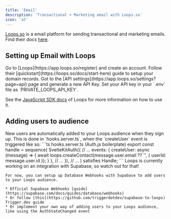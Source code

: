 ```yaml
---
title: 'Email'
description: 'Transactional + Marketing email with Loops.so'
icon: 'at'
---
```

[Loops.so](https://loops.so) is a email platform for sending transactional and marketing emails. Find their docs [here](https://loops.so/docs).

## Setting up Email with Loops
<Steps>
    <Step title="Create Loops account">
        Go to [Loops](https://app.loops.so/register) and create an account.
    </Step>
   <Step title="Setup domain records">
        Follow their [quickstart](https://loops.so/docs/start-here) guide to setup your domain records.
   </Step>
   <Step title="Generate API Key">
        Got to the [API settings](https://app.loops.so/settings?page=api) page and generate a new API Key.
   </Step>
    <Step title="Set .env var">
        Set your API key in your `.env` file as `PRIVATE_LOOPS_API_KEY`.
    </Step>
</Steps>

See the [JavaScript SDK docs](https://loops.so/docs/sdks/javascript#sendtransactionalemail) of Loops for more information on how to use it.

## Adding users to audience

<Tabs>
  <Tab title="Auth.js">
New users are automatically added to your Loops audience when they sign up.
This is done in `hooks.server.ts`, when the `createUser` event is triggered like so:
```ts hooks.server.ts (Auth.js boilerplate)
export const handle = sequence(
	SvelteKitAuth({
		// ...
		events: {
			createUser: async (message) => {
				await loops.createContact(message.user.email ?? '', { userId: message.user.id });
			}
		},
		// ...
	}),
	// ...
) satisfies Handle;
```
  </Tab>
  <Tab title="Supabase">
    Loops is currently working on an integration with Supabase, so watch out for that!

	For now, you can setup up Database Webhooks with Supabase to add users to your Loops audience.

	* Official Supabase Webhooks [guide](https://supabase.com/docs/guides/database/webhooks)
	* Or follow [this](https://github.com/triggerdotdev/supabase-to-loops) Trigger.dev guide
	* Or implement your own way of adding users to your Loops audience, like using the AuthStateChanged event
  </Tab>

</Tabs>